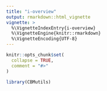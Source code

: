 ```yaml
---
title: "i-overview"
output: rmarkdown::html_vignette
vignette: >
  %\VignetteIndexEntry{i-overview}
  %\VignetteEngine{knitr::rmarkdown}
  %\VignetteEncoding{UTF-8}
---
```


```r
knitr::opts_chunk$set(
  collapse = TRUE,
  comment = "#>"
)
```

```r
library(CBMutils)
```
